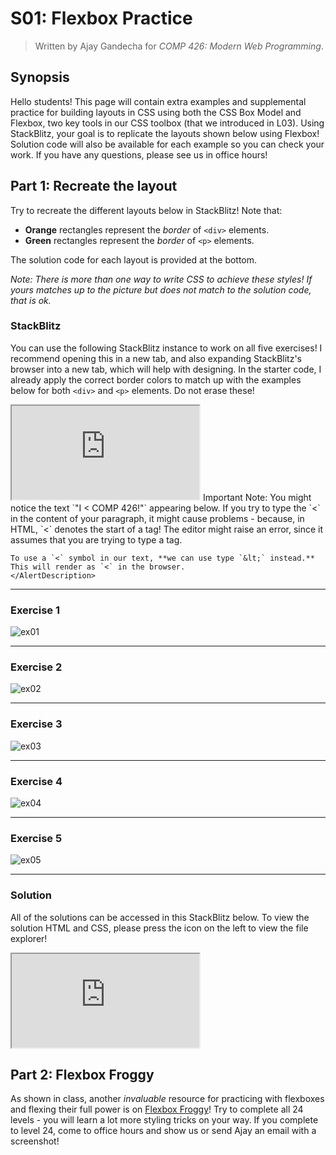 
# S01: Flexbox Practice

> Written by <span className="font-semibold">Ajay Gandecha</span> for <em>COMP 426: Modern Web Programming</em>.

## Synopsis

Hello students! This page will contain extra examples and supplemental practice for building layouts in CSS using both the CSS Box Model and Flexbox, two key tools in our CSS toolbox (that we introduced in L03). Using StackBlitz, your goal is to replicate the layouts shown below using Flexbox! Solution code will also be available for each example so you can check your work. If you have any questions, please see us in office hours!

## Part 1: Recreate the layout

Try to recreate the different layouts below in StackBlitz! Note that:
- **Orange** rectangles represent the *border* of `<div>` elements.
- **Green** rectangles represent the *border* of `<p>` elements.

The solution code for each layout is provided at the bottom.

*Note: There is more than one way to write CSS to achieve these styles! If yours matches up to the picture but does not match to the solution code, that is ok.*

### StackBlitz

You can use the following StackBlitz instance to work on all five exercises! I recommend opening this in a new tab, and also expanding StackBlitz's browser into a new tab, which will help with designing. In the starter code, I already apply the correct border colors to match up with the examples below for both `<div>` and `<p>` elements. Do not erase these!

<iframe src="https://stackblitz.com/edit/comp426-l03-8mswvgvs?embed=1&file=index.html&theme=light" style={{ "width": "100%", "height": "500px", "border": "0", "marginTop" : "12px", "marginBottom" : "12px" }}></iframe>

<Alert className="mt-6">
    <AlertTitle className="font-semibold text-base">Important Note:</AlertTitle>
    <AlertDescription>
    You might notice the text `"I < COMP 426!"` appearing below. If you try to type the `<` in the content of your paragraph, it might cause problems - because, in HTML, `<` denotes the start of a tag! The editor might raise an error, since it assumes that you are trying to type a tag.
    
    To use a `<` symbol in our text, **we can use type `&lt;` instead.** This will render as `<` in the browser.
    </AlertDescription>
</Alert>

---
### Exercise 1

![ex01](/images/s01/ex01.png)

---
### Exercise 2

![ex02](/images/s01/ex02.png)

---
### Exercise 3

![ex03](/images/s01/ex03.png)

---
### Exercise 4

![ex04](/images/s01/ex04.png)

---
### Exercise 5

![ex05](/images/s01/ex05.png)

---
### Solution

All of the solutions can be accessed in this StackBlitz below. To view the solution HTML and CSS, please press the icon on the left to view the file explorer!

<iframe src="https://stackblitz.com/edit/comp426-l03-ia8wztaf?embed=1&file=index.html&theme=light" style={{ "width": "100%", "height": "500px", "border": "0", "marginTop" : "12px", "marginBottom" : "12px" }}></iframe>

## Part 2: Flexbox Froggy

As shown in class, another *invaluable* resource for practicing with flexboxes and flexing their full power is on [Flexbox Froggy](https://flexboxfroggy.com)! Try to complete all 24 levels - you will learn a lot more styling tricks on your way. If you complete to level 24, come to office hours and show us or send Ajay an email with a screenshot!
